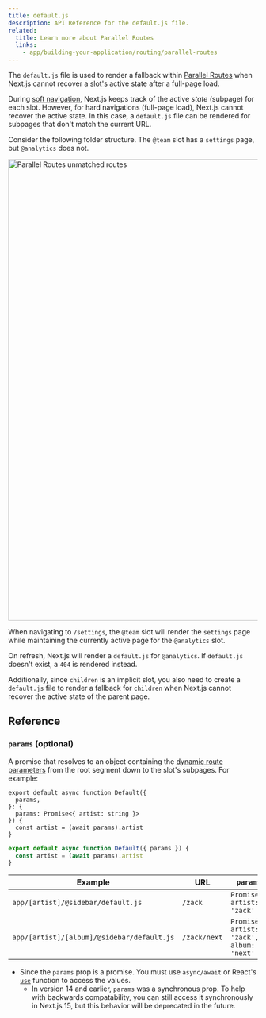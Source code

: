 ```yaml
---
title: default.js
description: API Reference for the default.js file.
related:
  title: Learn more about Parallel Routes
  links:
    - app/building-your-application/routing/parallel-routes
---
```


The `default.js` file is used to render a fallback within [Parallel Routes](/docs/app/building-your-application/routing/parallel-routes) when Next.js cannot recover a [slot's](/docs/app/building-your-application/routing/parallel-routes#slots) active state after a full-page load.

During [soft navigation](/docs/app/getting-started/linking-and-navigating#5-soft-navigation), Next.js keeps track of the active _state_ (subpage) for each slot. However, for hard navigations (full-page load), Next.js cannot recover the active state. In this case, a `default.js` file can be rendered for subpages that don't match the current URL.

Consider the following folder structure. The `@team` slot has a `settings` page, but `@analytics` does not.

<Image
  alt="Parallel Routes unmatched routes"
  srcLight="/docs/light/parallel-routes-unmatched-routes.png"
  srcDark="/docs/dark/parallel-routes-unmatched-routes.png"
  width="1600"
  height="930"
/>

When navigating to `/settings`, the `@team` slot will render the `settings` page while maintaining the currently active page for the `@analytics` slot.

On refresh, Next.js will render a `default.js` for `@analytics`. If `default.js` doesn't exist, a `404` is rendered instead.

Additionally, since `children` is an implicit slot, you also need to create a `default.js` file to render a fallback for `children` when Next.js cannot recover the active state of the parent page.

## Reference

### `params` (optional)

A promise that resolves to an object containing the [dynamic route parameters](/docs/app/building-your-application/routing/dynamic-routes) from the root segment down to the slot's subpages. For example:

```tsx filename="app/[artist]/@sidebar/default.js" switcher
export default async function Default({
  params,
}: {
  params: Promise<{ artist: string }>
}) {
  const artist = (await params).artist
}
```

```jsx filename="app/[artist]/@sidebar/default.js" switcher
export default async function Default({ params }) {
  const artist = (await params).artist
}
```

| Example                                    | URL          | `params`                                     |
| ------------------------------------------ | ------------ | -------------------------------------------- |
| `app/[artist]/@sidebar/default.js`         | `/zack`      | `Promise<{ artist: 'zack' }>`                |
| `app/[artist]/[album]/@sidebar/default.js` | `/zack/next` | `Promise<{ artist: 'zack', album: 'next' }>` |

- Since the `params` prop is a promise. You must use `async/await` or React's [`use`](https://react.dev/reference/react/use) function to access the values.
  - In version 14 and earlier, `params` was a synchronous prop. To help with backwards compatability, you can still access it synchronously in Next.js 15, but this behavior will be deprecated in the future.
